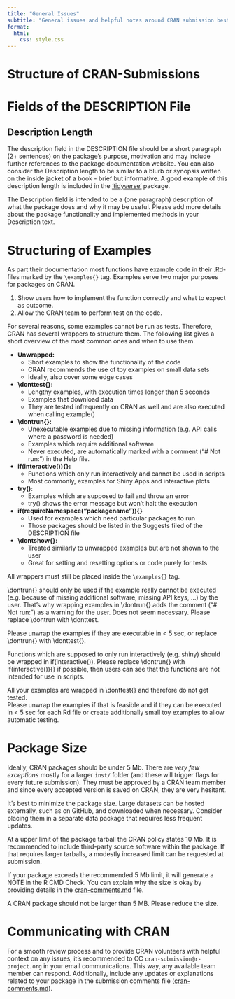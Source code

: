 ```yaml
---
title: "General Issues"
subtitle: "General issues and helpful notes around CRAN submission best practices."
format: 
  html:
    css: style.css
---
```


# Structure of CRAN-Submissions

<!-- I would add a section about the path of packages when they are submitted to CRAN.
Where do they end up and who will look at them etc... -->

# Fields of the DESCRIPTION File

<!-- I suggest writing a short overview of the most common and important fields of the DESCRIPTION -->

## Description Length

The description field in the DESCRIPTION file should be a short paragraph (2+ sentences) on the package's purpose, motivation and may include further references to the package documentation website. You can also consider the Description length to be similar to a blurb or synopsis written on the inside jacket of a book - brief but informative. A good example of this description length is included in the ['tidyverse'](https://github.com/tidyverse/tidyverse/blob/main/DESCRIPTION#L8-L12) package.

::: {.callout-note title="CRAN Review Communication" appearance="simple" icon=false collapse=true}

The Description field is intended to be a (one paragraph) description of what the package does and why it may be useful. Please add more details about the package functionality and implemented methods in your Description text.

:::

# Structuring of Examples 

As part their documentation most functions have example code in their .Rd-files marked by the `\examples{}` tag. 
Examples serve two major purposes for packages on CRAN.

1. Show users how to implement the function correctly and what to expect as outcome.
2. Allow the CRAN team to perform test on the code.

For several reasons, some examples cannot be run as tests. Therefore, CRAN has several wrappers to structure them. The following list gives a short overview of the most common ones and when to use them.

* **Unwrapped:**
  + Short examples to show the functionality of the code
  + CRAN recommends the use of toy examples on small data sets
  + Ideally, also cover some edge cases


* **\\donttest{}:** 
  + Lengthy examples, with execution times longer than 5 seconds
  + Examples that download data
  + They are tested infrequently on CRAN as well and are also executed when calling example()
  
* **\\dontrun{}:**
  + Unexecutable examples due to missing information (e.g. API calls where a password is needed)
  + Examples which require additional software
  + Never executed, are automatically marked with a comment ("# Not run:") in the Help file. 
  
* **if(interactive()){}:**
  + Functions which only run interactively and cannot be used in scripts
  + Most commonly, examples for Shiny Apps and interactive plots
  
* **try():**
  + Examples which are supposed to fail and throw an error
  + try() shows the error message but won't halt the execution
  
* **if(requireNamespace("packagename")){}**
  + Used for examples which need particular packages to run
  + Those packages should be listed in the Suggests filed of the DESCRIPTION file
  
* **\\dontshow{}:**
  + Treated similarly to unwrapped examples but are not shown to the user
  + Great for setting and resetting options or code purely for tests 
  


:::{.callout-important}

All wrappers must still be placed inside the `\examples{}` tag. 

:::

::: {.callout-note title="Examples of CRAN Review Communication" appearance="simple" icon=false collapse=true}

\\dontrun\{\} should only be used if the example really cannot be executed (e.g. because of missing additional software, missing API keys, ...) by the user. That's why wrapping examples in \\dontrun\{\} adds the comment ("# Not run:") as a warning for the user. Does not seem necessary. Please replace \\dontrun with \\donttest.

Please unwrap the examples if they are executable in < 5 sec, or replace \\dontrun\{\} with \\donttest\{\}.

Functions which are supposed to only run interactively (e.g. shiny) should be wrapped in if(interactive()). Please replace \\dontrun\{\} with if(interactive())\{\} if possible, then users can see that the functions are not intended for use in scripts.

All your examples are wrapped in \\donttest\{\} and therefore do not get tested.  
Please unwrap the examples if that is feasible and if they can be executed in < 5 sec for each Rd file or create additionally small toy examples to allow automatic testing.

:::

# Package Size

Ideally, CRAN packages should be under 5 Mb. There are *very few exceptions* mostly for a larger `inst/` folder (and these will trigger flags for every future submission). They must be approved by a CRAN team member and since every accepted version is saved on CRAN, they are very hesitant.

It's best to minimize the package size. Large datasets can be hosted externally, such as on GitHub, and downloaded when necessary. Consider placing them in a separate data package that requires less frequent updates.

At a upper limit of the package tarball the CRAN policy states 10 Mb. It is recommended to include third-party source software within the package. If that requires larger tarballs, a modestly increased limit can be requested at submission.

:::callout-tip

If your package exceeds the recommended 5 Mb limit, it will generate a NOTE in the R CMD Check. You can explain why the size is okay by providing details in the [cran-comments.md](https://usethis.r-lib.org/reference/use_cran_comments.html) file.

:::


::: {.callout-note title="CRAN Review Communication" appearance="simple" icon=false collapse=true}

A CRAN package should not be larger than 5 MB. Please reduce the size.

:::

# Communicating with CRAN

For a smooth review process and to provide CRAN volunteers with helpful context on any issues, it’s recommended to CC `cran-submission@r-project.org` in your email communications. This way, any available team member can respond. Additionally, include any updates or explanations related to your package in the submission comments file ([cran-comments.md](https://usethis.r-lib.org/reference/use_cran_comments.html)).

